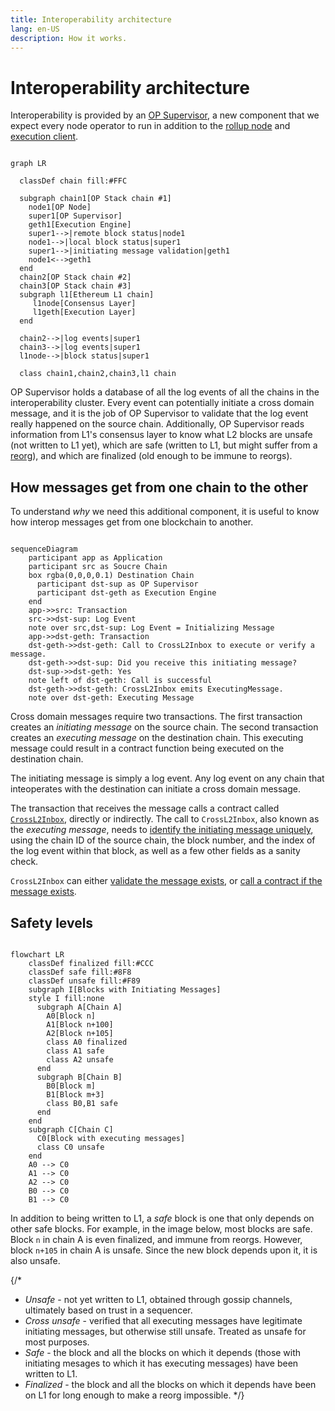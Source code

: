 ```yaml
---
title: Interoperability architecture
lang: en-US
description: How it works.
---
```




<InteropCallout />

# Interoperability architecture

Interoperability is provided by an [OP Supervisor](./op-supervisor), a new component that we expect every node operator to run in addition to the [rollup node](/builders/node-operators/architecture#rollup-node) and [execution client](/builders/node-operators/architecture#execution-client).

```mermaid

graph LR

  classDef chain fill:#FFC
  
  subgraph chain1[OP Stack chain #1]
    node1[OP Node]
    super1[OP Supervisor]
    geth1[Execution Engine]
    super1-->|remote block status|node1
    node1-->|local block status|super1
    super1-->|initiating message validation|geth1    
    node1<-->geth1
  end
  chain2[OP Stack chain #2]
  chain3[OP Stack chain #3]
  subgraph l1[Ethereum L1 chain]
     l1node[Consensus Layer]
     l1geth[Execution Layer]
  end

  chain2-->|log events|super1
  chain3-->|log events|super1
  l1node-->|block status|super1

  class chain1,chain2,chain3,l1 chain
```

OP Supervisor holds a database of all the log events of all the chains in the interoperability cluster.
Every event can potentially initiate a cross domain message, and it is the job of OP Supervisor to validate that the log event really happened on the source chain.
Additionally, OP Supervisor reads information from L1's consensus layer to know what L2 blocks are unsafe (not written to L1 yet), which are safe (written to L1, but might suffer from a [reorg](https://blog.quicknode.com/understanding-blockchain-reorgs-why-block-numbers-dont-matter-as-much-as-you-think)), and which are finalized (old enough to be immune to reorgs).

## How messages get from one chain to the other

To understand *why* we need this additional component, it is useful to know how interop messages get from one blockchain to another.

```mermaid

sequenceDiagram
    participant app as Application
    participant src as Soucre Chain
    box rgba(0,0,0,0.1) Destination Chain
      participant dst-sup as OP Supervisor
      participant dst-geth as Execution Engine
    end
    app->>src: Transaction
    src->>dst-sup: Log Event
    note over src,dst-sup: Log Event = Initializing Message
    app->>dst-geth: Transaction
    dst-geth->>dst-geth: Call to CrossL2Inbox to execute or verify a message.
    dst-geth->>dst-sup: Did you receive this initiating message?
    dst-sup->>dst-geth: Yes
    note left of dst-geth: Call is successful
    dst-geth->>dst-geth: CrossL2Inbox emits ExecutingMessage.
    note over dst-geth: Executing Message
```

Cross domain messages require two transactions.
The first transaction creates an *initiating message* on the source chain.
The second transaction creates an *executing message* on the destination chain.
This executing message could result in a contract function being executed on the destination chain.

The initiating message is simply a log event.
Any log event on any chain that inteoperates with the destination can initiate a cross domain message.

The transaction that receives the message calls a contract called [`CrossL2Inbox`](https://specs.optimism.io/interop/predeploys.html#crossl2inbox), directly or indirectly.
The call to `CrossL2Inbox`, also known as the *executing message*, needs to [identify the initiating message uniquely](https://github.com/ethereum-optimism/optimism/blob/develop/packages/contracts-bedrock/src/L2/CrossL2Inbox.sol#L35-L42), using the chain ID of the source chain, the block number, and the index of the log event within that block, as well as a few other fields as a sanity check.

`CrossL2Inbox` can either [validate the message exists](https://github.com/ethereum-optimism/optimism/blob/develop/packages/contracts-bedrock/src/L2/CrossL2Inbox.sol#L171-L185), or [call a contract if the message exists](https://github.com/ethereum-optimism/optimism/blob/develop/packages/contracts-bedrock/src/L2/CrossL2Inbox.sol#L171-L185).

## Safety levels

```mermaid

flowchart LR
    classDef finalized fill:#CCC
    classDef safe fill:#8F8
    classDef unsafe fill:#F89
    subgraph I[Blocks with Initiating Messages]
    style I fill:none
      subgraph A[Chain A]
        A0[Block n]
        A1[Block n+100]
        A2[Block n+105]
        class A0 finalized
        class A1 safe
        class A2 unsafe
      end
      subgraph B[Chain B]
        B0[Block m]
        B1[Block m+3]
        class B0,B1 safe
      end
    end
    subgraph C[Chain C]
      C0[Block with executing messages]
      class C0 unsafe
    end
    A0 --> C0
    A1 --> C0
    A2 --> C0
    B0 --> C0
    B1 --> C0 
```

In addition to being written to L1, a *safe* block is one that only depends on other safe blocks.
For example, in the image below, most blocks are safe.
Block `n` in chain A is even finalized, and immune from reorgs.
However, block `n+105` in chain A is unsafe.
Since the new block depends upon it, it is also unsafe.

{/* 
- *Unsafe* - not yet written to L1, obtained through gossip channels, ultimately based on trust in a sequencer.
- *Cross unsafe* - verified that all executing messages have legitimate initiating messages, but otherwise still unsafe.
  Treated as unsafe for most purposes.
- *Safe* - the block and all the blocks on which it depends (those with initiating mesages to which it has executing messages) have been written to L1.
- *Finalized* - the block and all the blocks on which it depends have been on L1 for long enough to make a reorg impossible.
*/}
